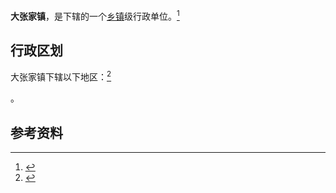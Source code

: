 {{中国乡级行政区|37/15/22/105/000}}

'''大张家镇'''，是{{PRC admin/fullname|37/15/22/105/000|3}}下辖的一个[[乡镇|乡镇]]级行政单位。<ref>{{PRC admin/ref sgc|{{PRC admin/parent|37/15/22/105/000}}}}</ref>

== 行政区划 ==

大张家镇下辖以下地区：<ref>{{PRC admin/ref sgc|37/15/22/105/000}}</ref>

{{PRC admin/children|37/15/22/105/000}}。

== 参考资料 ==

{{reflist}}

{{行政区划小作品}}
{{PRC admin/navcat|37/15/22/105/000}}
